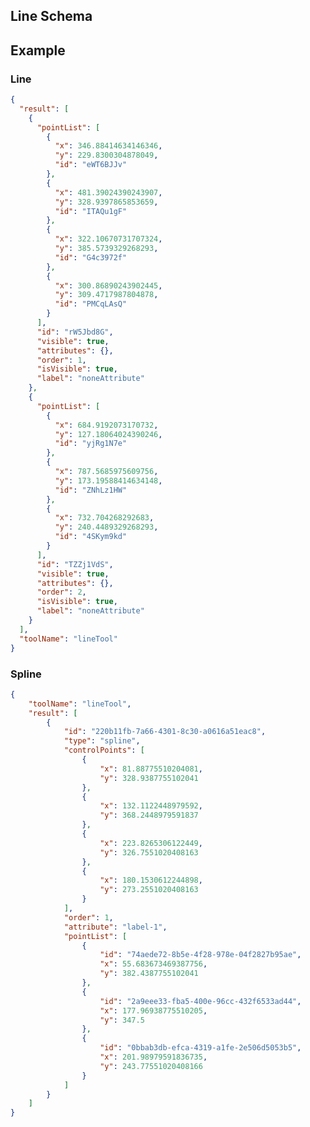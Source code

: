
## Line Schema

<JsonSchemaTable schema={jsonschema} />

## Example

### Line

```json
{
  "result": [
    {
      "pointList": [
        {
          "x": 346.88414634146346,
          "y": 229.8300304878049,
          "id": "eWT6BJJv"
        },
        {
          "x": 481.39024390243907,
          "y": 328.9397865853659,
          "id": "ITAQu1gF"
        },
        {
          "x": 322.10670731707324,
          "y": 385.5739329268293,
          "id": "G4c3972f"
        },
        {
          "x": 300.86890243902445,
          "y": 309.4717987804878,
          "id": "PMCqLAsQ"
        }
      ],
      "id": "rW5Jbd8G",
      "visible": true,
      "attributes": {},
      "order": 1,
      "isVisible": true,
      "label": "noneAttribute"
    },
    {
      "pointList": [
        {
          "x": 684.9192073170732,
          "y": 127.18064024390246,
          "id": "yjRg1N7e"
        },
        {
          "x": 787.5685975609756,
          "y": 173.19588414634148,
          "id": "ZNhLz1HW"
        },
        {
          "x": 732.704268292683,
          "y": 240.4489329268293,
          "id": "4SKym9kd"
        }
      ],
      "id": "TZZj1VdS",
      "visible": true,
      "attributes": {},
      "order": 2,
      "isVisible": true,
      "label": "noneAttribute"
    }
  ],
  "toolName": "lineTool"
}
```

### Spline

```json
{
    "toolName": "lineTool",
    "result": [
        {
            "id": "220b11fb-7a66-4301-8c30-a0616a51eac8",
            "type": "spline",
            "controlPoints": [
                {
                    "x": 81.88775510204081,
                    "y": 328.9387755102041
                },
                {
                    "x": 132.1122448979592,
                    "y": 368.2448979591837
                },
                {
                    "x": 223.8265306122449,
                    "y": 326.7551020408163
                },
                {
                    "x": 180.1530612244898,
                    "y": 273.2551020408163
                }
            ],
            "order": 1,
            "attribute": "label-1",
            "pointList": [
                {
                    "id": "74aede72-8b5e-4f28-978e-04f2827b95ae",
                    "x": 55.683673469387756,
                    "y": 382.4387755102041
                },
                {
                    "id": "2a9eee33-fba5-400e-96cc-432f6533ad44",
                    "x": 177.96938775510205,
                    "y": 347.5
                },
                {
                    "id": "0bbab3db-efca-4319-a1fe-2e506d5053b5",
                    "x": 201.98979591836735,
                    "y": 243.77551020408166
                }
            ]
        }
    ]
}
```
